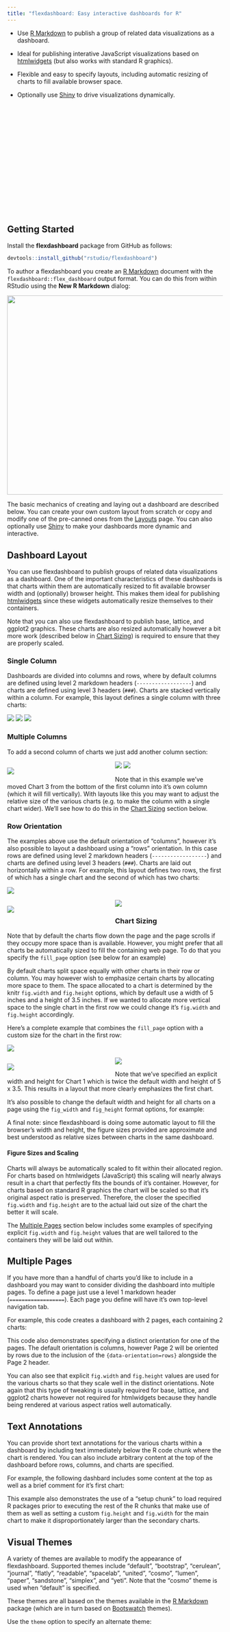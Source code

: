 ```yaml
---
title: "flexdashboard: Easy interactive dashboards for R"
---
```


<div id="main-banner" class="row">

<div class="col-sm-6">

* Use [R Markdown](http://rmarkdown.rstudio.com) to publish a group of related data visualizations as a dashboard.

* Ideal for publishing interative JavaScript visualizations based on [htmlwidgets](http://www.htmlwidgets.org) (but also works with standard R graphics).

* Flexible and easy to specify layouts, including automatic resizing of charts to fill available browser space.

* Optionally use [Shiny](http://shiny.rstudio.com) to drive visualizations dynamically.

</div>

</div>

<div style="height: 250px;"></div>


## Getting Started

Install the **flexdashboard** package from GitHub as follows:

```r
devtools::install_github("rstudio/flexdashboard")
```

To author a flexdashboard you create an [R Markdown](http://rmarkdown.rstudio.com) document with the `flexdashboard::flex_dashboard` output format. You can do this from within RStudio using the **New R Markdown** dialog:

<img src="images/NewRMarkdown.png" width="579" height="465"/>

The basic mechanics of creating and laying out a dashboard are described below. You can create your own custom layout from scratch or copy and modify one of the pre-canned ones from the [Layouts](layouts.html) page. You can also optionally use [Shiny](shiny.html) to make your dashboards more dynamic and interactive.

## Dashboard Layout

You can use flexdashboard to publish groups of related data visualizations as a dashboard. One of the important characteristics of these dashboards is that charts within them are automatically resized to fit available browser width and (optionally) browser height. This makes them ideal for publishing [htmlwidgets](http://www.htmlwidgets.org) since these widgets automatically resize themselves to their containers. 

Note that you can also use flexdashboard to publish base, lattice, and ggplot2 graphics. These charts are also resized automatically however a bit more work (described below in [Chart Sizing]) is required to ensure that they are properly scaled.

### Single Column

Dashboards are divided into columns and rows, where by default columns are defined using level 2 markdown headers (`------------------`) and charts are defined using level 3 headers (`###`). Charts are stacked vertically within a column. For example, this layout defines a single column with three charts:

<div class="row">

<div class="col-md-5">
<div id="singlecolumn"></div>
<script type="text/javascript">loadSnippet('singlecolumn')</script>
</div>

<div class="col-md-7">
<div height="470px" width="100%">
<img class="holder" src="holder.js/100px157?size=28&amp;text=Chart 1">
<img class="holder" src="holder.js/100px157?size=28&amp;text=Chart 2">
<img class="holder" src="holder.js/100px157?size=28&amp;text=Chart 3">
</div>
</div>

</div>


### Multiple Columns

To add a second column of charts we just add another column section:

<div class="row">

<div class="col-md-5">
<div id="multiplecolumns"></div>
<script type="text/javascript">loadSnippet('multiplecolumns')</script>
</div>

<div class="col-md-7">
<div height="470px" width="100%">
<div style="float: left; width: 50%;">
<img class="holder" src="holder.js/100px470?size=28&amp;text=Chart 1">
</div>
<div style="margin-left: 50%;">
<img class="holder" src="holder.js/100px235?size=28&amp;text=Chart 2">
<img class="holder" src="holder.js/100px235?size=28&amp;text=Chart 3">
</div>
</div>
</div>

</div>


Note that in this example we've moved Chart 3 from the bottom of the first column into it's own column (which it will fill vertically). With layouts like this you may want to adjust the relative size of the various charts (e.g. to make the column with a single chart wider). We'll see how to do this in the [Chart Sizing] section below.

### Row Orientation

The examples above use the default orientation of "columns", however it's also possible to layout a dashboard using a "rows" orientation. In this case rows are defined using level 2 markdown headers (`------------------`) and charts are defined using level 3 headers (`###`). Charts are laid out horizontally within a row. For example, this layout defines two rows, the first of which has a single chart and the second of which has two charts:

<div class="row">

<div class="col-md-5">
<div id="roworientation"></div>
<script type="text/javascript">loadSnippet('roworientation')</script>
</div>

<div class="col-md-7">
<div height="470px" width="100%">
<img class="holder" src="holder.js/100px235?size=28&amp;text=Chart 1">
<div>
<div style="float: left; width: 50%;">
<img class="holder" src="holder.js/100px235?size=28&amp;text=Chart 2">
</div>
<div style="margin-left: 50%;">
<img class="holder" src="holder.js/100px235?size=28&amp;text=Chart 3">
</div>
</div>
</div>
</div>

</div>

### Chart Sizing

Note that by default the charts flow down the page and the page scrolls if they occupy more space than is available. However, you might prefer that all charts be automatically sized to fill the containing web page. To do that you specify the `fill_page` option (see below for an example)

By default charts split space equally with other charts in their row or column. You may however wish to emphasize certain charts by allocating more space to them. The space allocated to a chart is determined by the knitr `fig.width` and `fig.height` options, which by default use a width of 5 inches and a height of 3.5 inches. If we wanted to allocate more vertical space to the single chart in the first row we could change it's `fig.width` and `fig.height` accordingly.

Here's a complete example that combines the `fill_page` option with a custom size for the chart in the first row:

<div class="row">
<div class="col-md-5">
<div id="chartsizing"></div>
<script type="text/javascript">loadSnippet('chartsizing')</script>
</div>

<div class="col-md-7">
<div height="470px" width="100%">
<img class="holder" src="holder.js/100px330?size=28&amp;text=Chart 1">
<div>
<div style="float: left; width: 50%;">
<img class="holder" src="holder.js/100px187?size=28&amp;text=Chart 2">
</div>
<div style="margin-left: 50%;">
<img class="holder" src="holder.js/100px187?size=28&amp;text=Chart 3">
</div>
</div>
</div>
</div>


</div>
    
    
    
Note that we've specified an explicit width and height for Chart 1 which is twice the default width and height of 5 x 3.5. This results in a layout that more clearly emphasizes the first chart.

It's also possible to change the default width and height for all charts on a page using the `fig_width` and `fig_height` format options, for example:

<div class="row">
<div class="col-md-11">
<div id="defaultfigsizes"></div>
<script type="text/javascript">loadSnippet('defaultfigsizes')</script>
</div>
</div>

A final note: since flexdashboard is doing some automatic layout to fill the browser's width and height, the figure sizes provided are approximate and best understood as relative sizes between charts in the same dashboard. 

#### Figure Sizes and Scaling 

Charts will always be automatically scaled to fit within their allocated region. For charts based on htmlwidgets (JavaScript) this scaling will nearly always result in a chart that perfectly fits the bounds of it's container. However, for charts based on standard R graphics the chart will be scaled so that it's original aspect ratio is preserved. Therefore, the closer the specified `fig.width` and `fig.height` are to the actual laid out size of the chart the better it will scale.

The [Multiple Pages] section below includes some examples of specifying explicit `fig.width` and `fig.height` values that are well tailored to the containers they will be laid out within.

## Multiple Pages

If you have more than a handful of charts you'd like to include in a dashboard you may want to consider dividing the dashboard into multiple pages. To define a page just use a level 1 markdown header (`==================`). Each page you define will have it's own top-level navigation tab. 

For example, this code creates a dashboard with 2 pages, each containing 2 charts:

<div class="row">
<div class="col-md-11">
<div id="multiplepages"></div>
<script type="text/javascript">loadSnippet('multiplepages')</script>
</div>
</div>

This code also demonstrates specifying a distinct orientation for one of the pages. The default orientation is columns, however Page 2 will be oriented by rows due to the inclusion of the `{data-orientation=rows}` alongside the Page 2 header.

You can also see that explicit `fig.width` and `fig.height` values are used for the various charts so that they scale well in the distinct orientations. Note again that this type of tweaking is usually required for base, lattice, and ggplot2 charts however not required for htmlwidgets because they handle being rendered at various aspect ratios well automatically.

## Text Annotations

You can provide short text annotations for the various charts within a dashboard by including text immediately below the R code chunk where the chart is rendered. You can also include arbitrary content at the top of the dashboard before rows, columns, and charts are specified.

For example, the following dashbard includes some content at the top as well as a brief comment for it's first chart:

<div class="row">
<div class="col-md-11">
<div id="textannotation"></div>
<script type="text/javascript">loadSnippet('textannotation')</script>
</div>
</div>

This example also demonstrates the use of a "setup chunk" to load required R packages prior to executing the rest of the R chunks that make use of them as well as setting a custom `fig.height` and `fig.width` for the main chart to make it disproportionately larger than the secondary charts.
    
## Visual Themes

A variety of themes are available to modify the appearance of flexdashboard. Supported themes include "default", "bootstrap", "cerulean", "journal", "flatly", "readable", "spacelab", "united", "cosmo", "lumen", "paper", "sandstone", "simplex", and "yeti". Note that the "cosmo" theme is used when "default" is specified.

These themes are all based on the themes available in the [R Markdown](http://rmarkdown.rstudio.com) package (which are in turn based on [Bootswatch](https://bootswatch.com/) themes).

Use the `theme` option to specify an alternate theme:

<div class="row">
<div class="col-md-11">
<div id="themes"></div>
<script type="text/javascript">loadSnippet('themes')</script>
</div>
</div>







